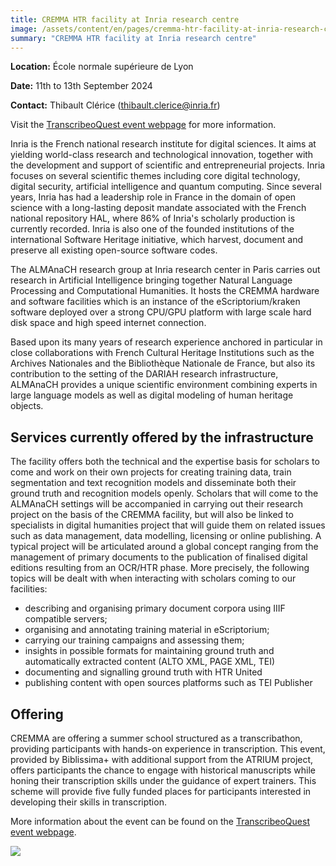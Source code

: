 ```yaml
---
title: CREMMA HTR facility at Inria research centre
image: /assets/content/en/pages/cremma-htr-facility-at-inria-research-centre-paris-france/image.jpg
summary: "CREMMA HTR facility at Inria research centre"
---
```

**Location:** École normale supérieure de Lyon

**Date:** 11th to 13th September 2024

**Contact:** Thibault Clérice ([thibault.clerice@inria.fr](mailto:thibault.clerice@inria.fr))

Visit the [TranscribeoQuest event webpage](https://transcriboquest24.sciencesconf.org/) for more
information.

Inria is the French national research institute for digital sciences. It aims at yielding
world-class research and technological innovation, together with the development and support of
scientific and entrepreneurial projects. Inria focuses on several scientific themes including core
digital technology, digital security, artificial intelligence and quantum computing. Since several
years, Inria has had a leadership role in France in the domain of open science with a long-lasting
deposit mandate associated with the French national repository HAL, where 86% of Inria's scholarly
production is currently recorded. Inria is also one of the founded institutions of the international
Software Heritage initiative, which harvest, document and preserve all existing open-source software
codes.

The ALMAnaCH research group at Inria research center in Paris carries out research in Artificial
Intelligence bringing together Natural Language Processing and Computational Humanities. It hosts
the CREMMA hardware and software facilities which is an instance of the eScriptorium/kraken software
deployed over a strong CPU/GPU platform with large scale hard disk space and high speed internet
connection.

Based upon its many years of research experience anchored in particular in close collaborations with
French Cultural Heritage Institutions such as the Archives Nationales and the Bibliothèque Nationale
de France, but also its contribution to the setting of the DARIAH research infrastructure, ALMAnaCH
provides a unique scientific environment combining experts in large language models as well as
digital modeling of human heritage objects.

## Services currently offered by the infrastructure

The facility offers both the technical and the expertise basis for scholars to come and work on
their own projects for creating training data, train segmentation and text recognition models and
disseminate both their ground truth and recognition models openly. Scholars that will come to the
ALMAnaCH settings will be accompanied in carrying out their research project on the basis of the
CREMMA facility, but will also be linked to specialists in digital humanities project that will
guide them on related issues such as data management, data modelling, licensing or online
publishing. A typical project will be articulated around a global concept ranging from the
management of primary documents to the publication of finalised digital editions resulting from an
OCR/HTR phase. More precisely, the following topics will be dealt with when interacting with
scholars coming to our facilities:

- describing and organising primary document corpora using IIIF compatible servers;
- organising and annotating training material in eScriptorium;
- carrying our training campaigns and assessing them;
- insights in possible formats for maintaining ground truth and automatically extracted content
  (ALTO XML, PAGE XML, TEI)
- documenting and signalling ground truth with HTR United
- publishing content with open sources platforms such as TEI Publisher

## Offering

CREMMA are offering a summer school structured as a transcribathon, providing participants with
hands-on experience in transcription. This event, provided by Biblissima+ with additional support
from the ATRIUM project, offers participants the chance to engage with historical manuscripts while
honing their transcription skills under the guidance of expert trainers. This scheme will provide
five fully funded places for participants interested in developing their skills in transcription.

More information about the event can be found on the
[TranscribeoQuest event webpage](https://transcriboquest24.sciencesconf.org/).

<LinkButton href="/tna-application-process/" label="Apply Now" />

![](/assets/content/en/pages/cremma-htr-facility-at-inria-research-centre-paris-france/logo.png)
